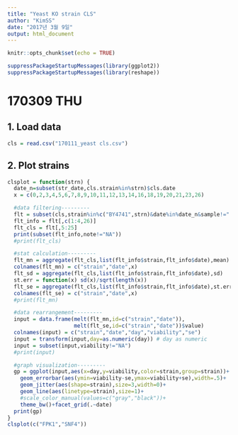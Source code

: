 ```yaml
---
title: "Yeast KO strain CLS"
author: "KimSS"
date: "2017년 3월 9일"
output: html_document
---
```


```r
knitr::opts_chunk$set(echo = TRUE)
```

```r
suppressPackageStartupMessages(library(ggplot2))
suppressPackageStartupMessages(library(reshape))
```

# 170309 THU

## 1. Load data

```r
cls = read.csv("170111_yeast cls.csv")
```

## 2. Plot strains

```r
clsplot = function(strn) {
  date_n=subset(str_date,cls.strain%in%strn)$cls.date
  x = c(0,2,3,4,5,6,7,8,9,10,11,12,13,14,16,18,19,20,21,23,26)

  #data filtering---------
  flt = subset(cls,strain%in%c("BY4741",strn)&date%in%date_n&sample!="'no stain")
  flt_info = flt[,c(1:4,26)]
  flt_cls = flt[,5:25]
  print(subset(flt_info,note!="NA"))
  #print(flt_cls)

  #stat calculation---------
  flt_mn = aggregate(flt_cls,list(flt_info$strain,flt_info$date),mean)
  colnames(flt_mn) = c("strain","date",x)
  flt_sd = aggregate(flt_cls,list(flt_info$strain,flt_info$date),sd)
  st.err = function(x) sd(x)/sqrt(length(x))
  flt_se = aggregate(flt_cls,list(flt_info$strain,flt_info$date),st.err)
  colnames(flt_se) = c("strain","date",x)
  #print(flt_mn)

  #data rearrangement---------
  input = data.frame(melt(flt_mn,id=c("strain","date")),
                     melt(flt_se,id=c("strain","date"))$value)
  colnames(input) = c("strain","date","day","viability","se")
  input = transform(input,day=as.numeric(day)) # day as numeric
  input = subset(input,viability!="NA")
  #print(input)

  #graph visualization---------
  gp = ggplot(input,aes(x=day,y=viability,color=strain,group=strain))+
    geom_errorbar(aes(ymin=viability-se,ymax=viability+se),width=.5)+
    geom_jitter(aes(shape=strain),size=3,width=0)+
    geom_line(aes(linetype=strain),size=1)+
    #scale_color_manual(values=c("gray","black"))+
    theme_bw()+facet_grid(.~date)
  print(gp)
}
clsplot(c("FPK1","SNF4"))
```
